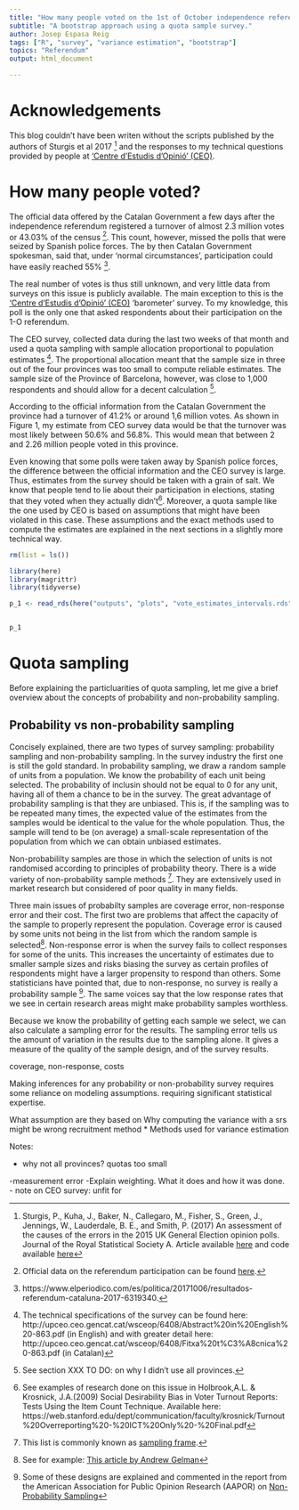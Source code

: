 ```yaml
---
title: "How many people voted on the 1st of October independence referendum?"
subtitle: "A bootstrap approach using a quota sample survey."
author: Josep Espasa Reig
tags: ["R", "survey", "variance estimation", "bootstrap"]
topics: "Referendum"
output: html_document

---
```


# Acknowledgements

This blog couldn't have been writen without the scripts published by the authors of Sturgis et al 2017 [^1] and the responses to my technical questions provided by people at ['Centre d'Estudis d'Opinió' (CEO)](http://ceo.gencat.cat/ca/inici/index.html).

# How many people voted?

The official data offered by the Catalan Government a few days after the independence referendum registered a turnover of almost 2.3 million votes or 43.03% of the census [^2]. This count, however, missed the polls that were seized by Spanish police forces. The by then Catalan Government spokesman, said that, under 'normal circumstances', participation could have easily reached 55% [^3]. 

The real number of votes is thus still unknown, and very little data from surveys on this issue is publicly available. The main exception to this is the ['Centre d'Estudis d'Opinió' (CEO)](http://ceo.gencat.cat/ca/inici/index.html) 'barometer' survey. To my knowledge, this poll is the only one that asked respondents about their participation on the 1-O referendum.

The CEO survey, collected data during the last two weeks of that month and used a quota sampling with sample allocation proportional to population estimates [^4]. The proportional allocation meant that the sample size in three out of the four provinces was too small to compute reliable estimates. The sample size of the Province of Barcelona, however, was close to 1,000 respondents and should allow for a decent calculation [^5]. 

According to the official information from the Catalan Government the province had a turnover of 41.2% or around 1,6 million votes. As shown in Figure 1, my estimate from CEO survey data would be that the turnover was most likely between 50.6% and 56.8%. This would mean that between 2 and 2.26 million people voted in this province. 

Even knowing that some polls were taken away by Spanish police forces, the difference between the official information and the CEO survey is large. Thus, estimates from the survey should be taken with a grain of salt. We know that people tend to lie about their participation in elections, stating that they voted when they actually didn't[^6]. Moreover, a quota sample like the one used by CEO is based on assumptions that might have been violated in this case. These assumptions and the exact methods used to compute the estimates are explained in the next sections in a slightly more technical way.

```r

rm(list = ls())

library(here)
library(magrittr)
library(tidyverse)

p_1 <- read_rds(here("outputs", "plots", "vote_estimates_intervals.rds"))


p_1
```

# Quota sampling

Before explaining the particluarities of quota sampling, let me give a brief overview about the concepts of probability and non-probability sampling.

## Probability vs non-probability sampling

Concisely explained, there are two types of survey sampling: probability sampling and non-probability sampling. In the survey industry the first one is still the gold standard. In probability sampling, we draw a random sample of units from a population. We know the probability of each unit being selected. The probability of inclusin should not be equal to 0 for any unit, having all of them a chance to be in the survey. The great advantage of probability sampling is that they are unbiased. This is, if the sampling was to be repeated many times, the expected value of the estimates from the samples would be identical to the value for the whole population. Thus, the sample will tend to be (on average) a small-scale representation of the population from which we can obtain unbiased estimates. 

Non-probabililty samples are those in which the selection of units is not randomised according to principles of probability theory. There is a wide variety of non-probability sample methods [^7]. They are extensively used in market research but considered of poor quality in many fields.

Three main issues of probabilty samples are coverage error, non-response error and their cost. The first two are problems that affect the capacity of the sample to properly represent the population. Coverage error is caused by some units not being in the list from which the random sample is selected[^8]. Non-response error is when the survey fails to collect responses for some of the units. This increases the uncertainty of estimates due to smaller sample sizes and risks biasing the survey as certain profiles of respondents might have a larger propensity to respond than others. Some statisticians have pointed that, due to non-response, no survey is really a probability sample [^9]. The same voices say that the low response rates that we see in certain research areas might make probability samples worthless. 




Because we know the probability of getting each sample we select, we can also calculate a sampling
error for the results. The sampling error tells us the amount of variation in the results due to the
sampling alone. It gives a measure of the quality of the sample design, and of the survey results.

coverage, non-response, costs

Making inferences for any probability or non-probability survey requires some reliance
on modeling assumptions. requiring significant statistical expertise.

What assumption are they based on
Why computing the variance with a srs might be wrong
recruitment method
* Methods used for variance estimation 




Notes: 

- why not all provinces? quotas too small

-measurement error 
-Explain weighting. What it does and how it was done.
- note on CEO survey: unfit for 


[^1]: Sturgis, P., Kuha, J., Baker, N., Callegaro, M., Fisher, S., Green, J., Jennings, W., Lauderdale, B. E., and Smith, P. (2017) An assessment of the causes of the errors in the 2015 UK General Election opinion polls. Journal of the Royal Statistical Society A. Article available [here](https://rss.onlinelibrary.wiley.com/doi/full/10.1111/rssa.12329) and code available [here](http://stats.lse.ac.uk/kuha/Publications/publications.html) 

[^2]: Official data on the referendum participation can be found [here](https://estaticos.elperiodico.com/resources/pdf/4/3/1507302086634.pdf?_ga=2.11952052.1654533961.1528484435-1600052709.1528484435).

[^3]: https://www.elperiodico.com/es/politica/20171006/resultados-referendum-cataluna-2017-6319340.

[^4]: The technical specifications of the survey can be found here: 
http://upceo.ceo.gencat.cat/wsceop/6408/Abstract%20in%20English%20-863.pdf (in English) 
and with greater detail here:
http://upceo.ceo.gencat.cat/wsceop/6408/Fitxa%20t%C3%A8cnica%20-863.pdf (in Catalan)

[^5]: See section XXX TO DO: on why I didn't use all provinces.

[^6]: See examples of research done on this issue in Holbrook,A.L. & Krosnick, J.A.(2009) Social Desirability Bias in Voter Turnout Reports: Tests Using the Item Count Technique. Available here: https://web.stanford.edu/dept/communication/faculty/krosnick/Turnout%20Overreporting%20-%20ICT%20Only%20-%20Final.pdf

[^7]: This list is commonly known as [sampling frame](https://stats.oecd.org/glossary/detail.asp?ID=2379).

[^8]: See for example: [This article by Andrew Gelman](https://www.washingtonpost.com/news/monkey-cage/wp/2014/04/11/when-should-we-trust-polls-from-non-probability-samples/?noredirect=on&utm_term=.0cc27f8322c8)

[^9]: Some of these designs are explained and commented in the report from the American Association for Public Opinion Research (AAPOR) on [Non-Probability Sampling](https://www.aapor.org/AAPOR_Main/media/MainSiteFiles/NPS_TF_Report_Final_7_revised_FNL_6_22_13.pdf)
